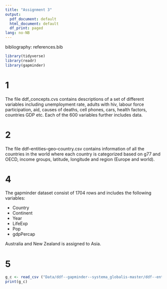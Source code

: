 ```yaml
---
title: "Assignment 3"
output: 
  pdf_document: default
  html_document: default 
  df_print: paged
lang: no-NB 
---
```


bibliography: references.bib

```r
library(tidyverse)
library(readr)
library(gapminder)
```

# 1 
The file ddf_concepts.cvs contains descriptions of a set of different variables including unemployment rate, adults with hiv, labour force participation, aid, causes of deaths, cell phones, cars, health factors, countries GDP etc. Each of the 600 variables further includes data. 

# 2
The file ddf--entities--geo--country.csv contains information of all the countries in the world where each country is categorized based on g77 and OECD, income groups, latitude, longitude and region (Europe and world).

# 4
The gapminder dataset consist of 1704 rows and includes the following variables:

- Country 
- Continent 
- Year
- LifeExp
- Pop
- gdpPercap

Australia and New Zealand is assigned to Asia.

# 5 


```r
g_c <- read_csv ("Data/ddf--gapminder--systema_globalis-master/ddf--entities--geo--country.csv")
print(g_c)
```

